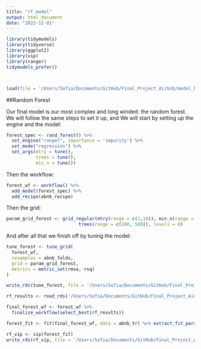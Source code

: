 ```yaml
---
title: "rf_model"
output: html_document
date: "2022-12-01"
---
```


```r
library(tidymodels)
library(tidyverse)
library(ggplot2)
library(vip)
library(ranger)
tidymodels_prefer()



load(file = '/Users/Sofia/Documents/GitHub/Final_Project_Airbnb/model_basics/model_setup.rda')
```

##Random Forest

Our final model is our most complex and long winded: the random forest. We will follow the same steps to set it up, and We will start by setting up the engine and the model:

```r
forest_spec <- rand_forest() %>% 
  set_engine("ranger", importance = 'impurity') %>% 
  set_mode("regression") %>% 
  set_args(mtry = tune(),
           trees = tune(),
           min_n = tune())
```

Then the workflow:

```r
forest_wf <- workflow() %>% 
  add_model(forest_spec) %>% 
  add_recipe(abnb_recipe)
```

Then the grid:

```r
param_grid_forest <- grid_regular(mtry(range = c(1,10)), min_n(range = c(5,20)),
                           trees(range = c(100, 500)), levels = 8)
```

And after all that we finish off by tuning the model:

```r
tune_forest <- tune_grid(
  forest_wf,
  resamples = abnb_folds,
  grid = param_grid_forest,
  metrics = metric_set(rmse, rsq)
)

write_rds(tune_forest, file = '/Users/Sofia/Documents/GitHub/Final_Project_Airbnb/results/rf_results')
```

```r
rf_results <- read_rds('/Users/Sofia/Documents/GitHub/Final_Project_Airbnb/results/rf_results')

final_forest_wf <- forest_wf %>% 
  finalize_workflow(select_best(rf_results))

forest_fit <- fit(final_forest_wf, data = abnb_tr) %>% extract_fit_parsnip()

rf_vip <- vip(forest_fit)
write_rds(rf_vip, file = '/Users/Sofia/Documents/GitHub/Final_Project_Airbnb/results/rf_vip')
```

